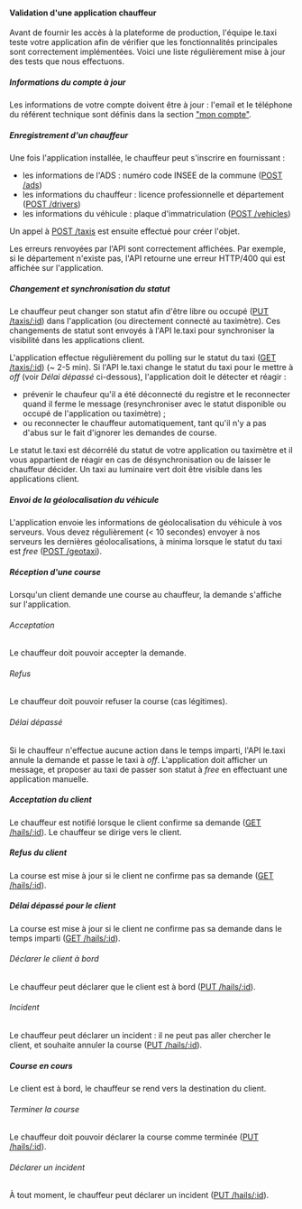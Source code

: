 #### Validation d'une application chauffeur

Avant de fournir les accès à la plateforme de production, l'équipe le.taxi teste votre application afin de vérifier que les fonctionnalités principales sont correctement implémentées. Voici une liste régulièrement mise à jour des tests que nous effectuons.


##### Informations du compte à jour

Les informations de votre compte doivent être à jour : l'email et le téléphone du référent technique sont définis dans la section ["mon compte"](/account).


##### Enregistrement d'un chauffeur

Une fois l'application installée, le chauffeur peut s'inscrire en fournissant :

* les informations de l'ADS : numéro code INSEE de la commune ([POST /ads](https://dev.api.taxi/doc/#/default/post_ads))
* les informations du chauffeur : licence professionnelle et département ([POST /drivers](https://dev.api.taxi/doc/#/default/post_drivers))
* les informations du véhicule : plaque d'immatriculation ([POST /vehicles](https://dev.api.taxi/doc/#/default/post_vehicles))

Un appel à [POST /taxis](https://dev.api.taxi/doc/#/default/post_taxis) est ensuite effectué pour créer l'objet.

Les erreurs renvoyées par l'API sont correctement affichées. Par exemple, si le département n'existe pas, l'API retourne une erreur HTTP/400 qui est affichée sur l'application.


##### Changement et synchronisation du statut

Le chauffeur peut changer son statut afin d'être libre ou occupé ([PUT /taxis/:id](https://dev.api.taxi/doc/#/default/put_taxis__taxi_id_)) dans l'application
(ou directement connecté au taximètre).
Ces changements de statut sont envoyés à l'API le.taxi pour synchroniser la visibilité dans les applications client.

L'application effectue régulièrement du polling sur le statut du taxi ([GET /taxis/:id](https://dev.api.taxi/doc/#/default/get_taxis__taxi_id_)) (~ 2-5 min).
Si l'API le.taxi change le statut du taxi pour le mettre à *off* (voir *Délai dépassé* ci-dessous), l'application doit le détecter et réagir :
- prévenir le chaufeur qu'il a été déconnecté du registre et le reconnecter quand il ferme le message (resynchroniser avec le statut disponible ou occupé de l'application ou taximètre) ;
- ou reconnecter le chauffeur automatiquement, tant qu'il n'y a pas d'abus sur le fait d'ignorer les demandes de course.

Le statut le.taxi est décorrélé du statut de votre application ou taximètre et il vous appartient de réagir en cas de désynchronisation ou de laisser le chauffeur décider.
Un taxi au luminaire vert doit être visible dans les applications client.

##### Envoi de la géolocalisation du véhicule

L'application envoie les informations de géolocalisation du véhicule à vos serveurs. Vous devez régulièrement (< 10
secondes) envoyer à nos serveurs les dernières géolocalisations, à minima lorsque le statut du taxi est *free*
([POST /geotaxi](https://dev.api.taxi/doc/#/default/post_geotaxi_)).

##### Réception d'une course

Lorsqu'un client demande une course au chauffeur, la demande s'affiche sur l'application.

###### Acceptation

Le chauffeur doit pouvoir accepter la demande.

###### Refus

Le chauffeur doit pouvoir refuser la course (cas légitimes).

###### Délai dépassé

Si le chauffeur n'effectue aucune action dans le temps imparti, l'API le.taxi annule la demande et passe le taxi à *off*. L'application doit afficher un message, et proposer au taxi de passer son statut à *free* en effectuant une application manuelle.


##### Acceptation du client

Le chauffeur est notifié lorsque le client confirme sa demande ([GET /hails/:id](https://dev.api.taxi/doc/#/default/get_hails__hail_id_)). Le chauffeur se dirige vers le client.

##### Refus du client

La course est mise à jour si le client ne confirme pas sa demande ([GET /hails/:id](https://dev.api.taxi/doc/#/default/get_hails__hail_id_)).

##### Délai dépassé pour le client

La course est mise à jour si le client ne confirme pas sa demande dans le temps imparti ([GET /hails/:id](https://dev.api.taxi/doc/#/default/get_hails__hail_id_)).

###### Déclarer le client à bord

Le chauffeur peut déclarer que le client est à bord ([PUT /hails/:id](https://dev.api.taxi/doc/#/default/put_hails__hail_id_)).

###### Incident

Le chauffeur peut déclarer un incident : il ne peut pas aller chercher le client, et souhaite annuler la course ([PUT /hails/:id](https://dev.api.taxi/doc/#/default/put_hails__hail_id_)).


##### Course en cours

Le client est à bord, le chauffeur se rend vers la destination du client.

###### Terminer la course

Le chauffeur doit pouvoir déclarer la course comme terminée ([PUT /hails/:id](https://dev.api.taxi/doc/#/default/put_hails__hail_id_)).

###### Déclarer un incident

À tout moment, le chauffeur peut déclarer un incident ([PUT /hails/:id](https://dev.api.taxi/doc/#/default/put_hails__hail_id_)).

